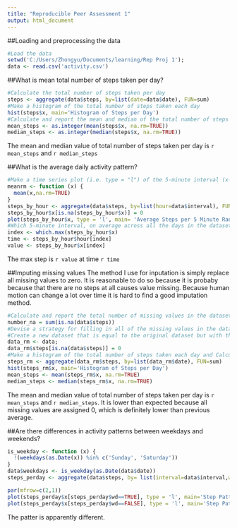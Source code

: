 ```yaml
---
title: "Reproducible Peer Assessment 1"
output: html_document
---
```

##Loading and preprocessing the data
```r
#Load the data
setwd('C:/Users/Zhongyu/Documents/learning/Rep Proj 1');
data <- read.csv('activity.csv')
```
##What is mean total number of steps taken per day?
```r
#Calculate the total number of steps taken per day
steps <- aggregate(data$steps, by=list(date=data$date), FUN=sum)
#Make a histogram of the total number of steps taken each day
hist(steps$x, main='Histogram of Steps per Day')
#Calculate and report the mean and median of the total number of steps taken per day
mean_steps <- as.integer(mean(steps$x, na.rm=TRUE))
median_steps <- as.integer(median(steps$x, na.rm=TRUE))
```
The mean and median value of total number of steps taken per day is `r mean_steps` and `r median_steps`


##What is the average daily activity pattern?
```r
#Make a time series plot (i.e. type = "l") of the 5-minute interval (x-axis) and the average number of steps taken, averaged across all days (y-axis)
meanrm <- function (x) {
  mean(x,na.rm=TRUE)
}
steps_by_hour <- aggregate(data$steps, by=list(hour=data$interval), FUN=meanrm)
steps_by_hour$x[is.na(steps_by_hour$x)] = 0
plot(steps_by_hour$x, type = 'l', main= 'Average Steps per 5 Minute Range')
#Which 5-minute interval, on average across all the days in the dataset, contains the maximum number of steps?
index <- which.max(steps_by_hour$x)
time <- steps_by_hour$hour[index]
value <- steps_by_hour$x[index]
```
The max step is `r value` at time `r time`


##Imputing missing values
The method I use for inputation is simply replace all missing values to zero.
It is reasonable to do so because it is probaby because that there are no steps at all causes value missing. Because human motion can change a lot over time it is hard to find a good imputation method.
```r
#Calculate and report the total number of missing values in the dataset (i.e. the total number of rows with NAs)
number_na = sum(is.na(data$steps))
#Devise a strategy for filling in all of the missing values in the dataset.
#Create a new dataset that is equal to the original dataset but with the missing data filled in.
data_rm <- data;
data_rm$steps[is.na(data$steps)] = 0
#Make a histogram of the total number of steps taken each day and Calculate and report the mean and median total number of steps taken per day.
steps_rm <- aggregate(data_rm$steps, by=list(data_rm$date), FUN=sum)
hist(steps_rm$x, main='Histogram of Steps per Day')
mean_steps <- mean(steps_rm$x, na.rm=TRUE)
median_steps <- median(steps_rm$x, na.rm=TRUE)

```
The mean and median value of total number of steps taken per day is `r mean_steps` and `r median_steps`. It is lower than expected because all missing values are assigned 0, which is definitely lower than previous average.


##Are there differences in activity patterns between weekdays and weekends?
```r
is_weekday <- function (x) {
  !(weekdays(as.Date(x)) %in% c('Sunday', 'Saturday'))
}
data$weekdays <- is_weekday(as.Date(data$date))
steps_perday <- aggregate(data$steps, by= list(interval=data$interval,wd=data$weekdays), FUN=meanrm)

par(mfrow=c(2,1))
plot(steps_perday$x[steps_perday$wd==TRUE], type = 'l', main='Step Pattern in Weekdays')
plot(steps_perday$x[steps_perday$wd==FALSE], type = 'l', main='Step Pattern in Weekend')
```
The patter is apparently different.